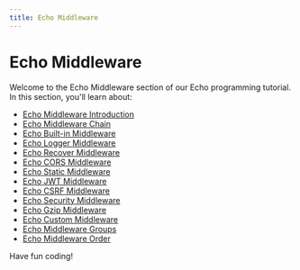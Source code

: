 ```yaml
---
title: Echo Middleware
---
```


# Echo Middleware

Welcome to the Echo Middleware section of our Echo programming tutorial. In this section, you'll learn about:

- [Echo Middleware Introduction](./0-echo-middleware-introduction.mdx)
- [Echo Middleware Chain](./1-echo-middleware-chain.mdx)
- [Echo Built-in Middleware](./2-echo-built-in-middleware.mdx)
- [Echo Logger Middleware](./3-echo-logger-middleware.mdx)
- [Echo Recover Middleware](./4-echo-recover-middleware.mdx)
- [Echo CORS Middleware](./5-echo-cors-middleware.mdx)
- [Echo Static Middleware](./6-echo-static-middleware.mdx)
- [Echo JWT Middleware](./7-echo-jwt-middleware.mdx)
- [Echo CSRF Middleware](./8-echo-csrf-middleware.mdx)
- [Echo Security Middleware](./9-echo-security-middleware.mdx)
- [Echo Gzip Middleware](./10-echo-gzip-middleware.mdx)
- [Echo Custom Middleware](./11-echo-custom-middleware.mdx)
- [Echo Middleware Groups](./12-echo-middleware-groups.mdx)
- [Echo Middleware Order](./13-echo-middleware-order.mdx)

Have fun coding!